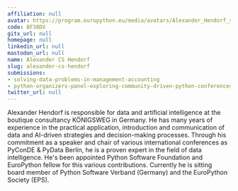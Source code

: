 ```yaml
---
affiliation: null
avatar: https://program.europython.eu/media/avatars/Alexander_Hendorf_square_VHdafa2.jpg
code: 8F38DV
gitx_url: null
homepage: null
linkedin_url: null
mastodon_url: null
name: Alexander CS Hendorf
slug: alexander-cs-hendorf
submissions:
- solving-data-problems-in-management-accounting
- python-organizers-panel-exploring-community-driven-python-conferences
twitter_url: null
---
```


Alexander Hendorf is responsible for data and artificial intelligence at the boutique consultancy KÖNIGSWEG in Germany. He has many years of experience in the practical application, introduction and communication of data and AI-driven strategies and decision-making processes.
Through his commitment as a speaker and chair of various international conferences as PyConDE & PyData Berlin, he is a proven expert in the field of data intelligence. He's been appointed Python Software Foundation and EuroPython fellow for this various contributions. Currently he is sitting board member of Python Software Verband (Germany) and the EuroPython Society (EPS).